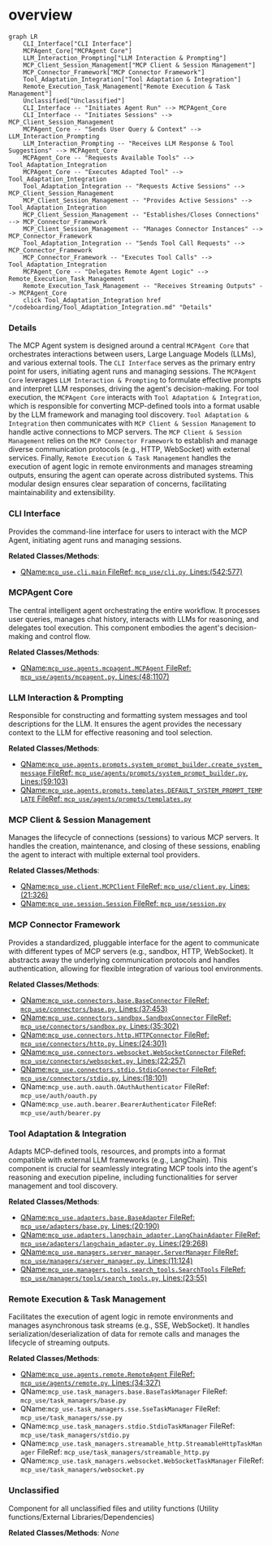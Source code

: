 # overview
```mermaid
graph LR
    CLI_Interface["CLI Interface"]
    MCPAgent_Core["MCPAgent Core"]
    LLM_Interaction_Prompting["LLM Interaction & Prompting"]
    MCP_Client_Session_Management["MCP Client & Session Management"]
    MCP_Connector_Framework["MCP Connector Framework"]
    Tool_Adaptation_Integration["Tool Adaptation & Integration"]
    Remote_Execution_Task_Management["Remote Execution & Task Management"]
    Unclassified["Unclassified"]
    CLI_Interface -- "Initiates Agent Run" --> MCPAgent_Core
    CLI_Interface -- "Initiates Sessions" --> MCP_Client_Session_Management
    MCPAgent_Core -- "Sends User Query & Context" --> LLM_Interaction_Prompting
    LLM_Interaction_Prompting -- "Receives LLM Response & Tool Suggestions" --> MCPAgent_Core
    MCPAgent_Core -- "Requests Available Tools" --> Tool_Adaptation_Integration
    MCPAgent_Core -- "Executes Adapted Tool" --> Tool_Adaptation_Integration
    Tool_Adaptation_Integration -- "Requests Active Sessions" --> MCP_Client_Session_Management
    MCP_Client_Session_Management -- "Provides Active Sessions" --> Tool_Adaptation_Integration
    MCP_Client_Session_Management -- "Establishes/Closes Connections" --> MCP_Connector_Framework
    MCP_Client_Session_Management -- "Manages Connector Instances" --> MCP_Connector_Framework
    Tool_Adaptation_Integration -- "Sends Tool Call Requests" --> MCP_Connector_Framework
    MCP_Connector_Framework -- "Executes Tool Calls" --> Tool_Adaptation_Integration
    MCPAgent_Core -- "Delegates Remote Agent Logic" --> Remote_Execution_Task_Management
    Remote_Execution_Task_Management -- "Receives Streaming Outputs" --> MCPAgent_Core
    click Tool_Adaptation_Integration href "/codeboarding/Tool_Adaptation_Integration.md" "Details"
```

### Details

The MCP Agent system is designed around a central `MCPAgent Core` that orchestrates interactions between users, Large Language Models (LLMs), and various external tools. The `CLI Interface` serves as the primary entry point for users, initiating agent runs and managing sessions. The `MCPAgent Core` leverages `LLM Interaction & Prompting` to formulate effective prompts and interpret LLM responses, driving the agent's decision-making. For tool execution, the `MCPAgent Core` interacts with `Tool Adaptation & Integration`, which is responsible for converting MCP-defined tools into a format usable by the LLM framework and managing tool discovery. `Tool Adaptation & Integration` then communicates with `MCP Client & Session Management` to handle active connections to MCP servers. The `MCP Client & Session Management` relies on the `MCP Connector Framework` to establish and manage diverse communication protocols (e.g., HTTP, WebSocket) with external services. Finally, `Remote Execution & Task Management` handles the execution of agent logic in remote environments and manages streaming outputs, ensuring the agent can operate across distributed systems. This modular design ensures clear separation of concerns, facilitating maintainability and extensibility.

### CLI Interface
Provides the command-line interface for users to interact with the MCP Agent, initiating agent runs and managing sessions.


**Related Classes/Methods**:

- <a href="https://github.com/mcp-use/mcp-use/blob/main/mcp_use/cli.py#L542-L577" target="_blank" rel="noopener noreferrer">QName:`mcp_use.cli.main` FileRef: `mcp_use/cli.py`, Lines:(542:577)</a>


### MCPAgent Core
The central intelligent agent orchestrating the entire workflow. It processes user queries, manages chat history, interacts with LLMs for reasoning, and delegates tool execution. This component embodies the agent's decision-making and control flow.


**Related Classes/Methods**:

- <a href="https://github.com/mcp-use/mcp-use/blob/main/mcp_use/agents/mcpagent.py#L48-L1107" target="_blank" rel="noopener noreferrer">QName:`mcp_use.agents.mcpagent.MCPAgent` FileRef: `mcp_use/agents/mcpagent.py`, Lines:(48:1107)</a>


### LLM Interaction & Prompting
Responsible for constructing and formatting system messages and tool descriptions for the LLM. It ensures the agent provides the necessary context to the LLM for effective reasoning and tool selection.


**Related Classes/Methods**:

- <a href="https://github.com/mcp-use/mcp-use/blob/main/mcp_use/agents/prompts/system_prompt_builder.py#L59-L103" target="_blank" rel="noopener noreferrer">QName:`mcp_use.agents.prompts.system_prompt_builder.create_system_message` FileRef: `mcp_use/agents/prompts/system_prompt_builder.py`, Lines:(59:103)</a>
- <a href="https://github.com/mcp-use/mcp-use/blob/main/mcp_use/agents/prompts/templates.py#L3-L3" target="_blank" rel="noopener noreferrer">QName:`mcp_use.agents.prompts.templates.DEFAULT_SYSTEM_PROMPT_TEMPLATE` FileRef: `mcp_use/agents/prompts/templates.py`</a>


### MCP Client & Session Management
Manages the lifecycle of connections (sessions) to various MCP servers. It handles the creation, maintenance, and closing of these sessions, enabling the agent to interact with multiple external tool providers.


**Related Classes/Methods**:

- <a href="https://github.com/mcp-use/mcp-use/blob/main/mcp_use/client.py#L21-L326" target="_blank" rel="noopener noreferrer">QName:`mcp_use.client.MCPClient` FileRef: `mcp_use/client.py`, Lines:(21:326)</a>
- <a href="https://github.com/mcp-use/mcp-use/blob/main/mcp_use/session.py#L36-L36" target="_blank" rel="noopener noreferrer">QName:`mcp_use.session.Session` FileRef: `mcp_use/session.py`</a>


### MCP Connector Framework
Provides a standardized, pluggable interface for the agent to communicate with different types of MCP servers (e.g., sandbox, HTTP, WebSocket). It abstracts away the underlying communication protocols and handles authentication, allowing for flexible integration of various tool environments.


**Related Classes/Methods**:

- <a href="https://github.com/mcp-use/mcp-use/blob/main/mcp_use/connectors/base.py#L37-L453" target="_blank" rel="noopener noreferrer">QName:`mcp_use.connectors.base.BaseConnector` FileRef: `mcp_use/connectors/base.py`, Lines:(37:453)</a>
- <a href="https://github.com/mcp-use/mcp-use/blob/main/mcp_use/connectors/sandbox.py#L35-L302" target="_blank" rel="noopener noreferrer">QName:`mcp_use.connectors.sandbox.SandboxConnector` FileRef: `mcp_use/connectors/sandbox.py`, Lines:(35:302)</a>
- <a href="https://github.com/mcp-use/mcp-use/blob/main/mcp_use/connectors/http.py#L24-L301" target="_blank" rel="noopener noreferrer">QName:`mcp_use.connectors.http.HTTPConnector` FileRef: `mcp_use/connectors/http.py`, Lines:(24:301)</a>
- <a href="https://github.com/mcp-use/mcp-use/blob/main/mcp_use/connectors/websocket.py#L22-L257" target="_blank" rel="noopener noreferrer">QName:`mcp_use.connectors.websocket.WebSocketConnector` FileRef: `mcp_use/connectors/websocket.py`, Lines:(22:257)</a>
- <a href="https://github.com/mcp-use/mcp-use/blob/main/mcp_use/connectors/stdio.py#L18-L101" target="_blank" rel="noopener noreferrer">QName:`mcp_use.connectors.stdio.StdioConnector` FileRef: `mcp_use/connectors/stdio.py`, Lines:(18:101)</a>
- QName:`mcp_use.auth.oauth.OAuthAuthenticator` FileRef: `mcp_use/auth/oauth.py`
- QName:`mcp_use.auth.bearer.BearerAuthenticator` FileRef: `mcp_use/auth/bearer.py`


### Tool Adaptation & Integration
Adapts MCP-defined tools, resources, and prompts into a format compatible with external LLM frameworks (e.g., LangChain). This component is crucial for seamlessly integrating MCP tools into the agent's reasoning and execution pipeline, including functionalities for server management and tool discovery.


**Related Classes/Methods**:

- <a href="https://github.com/mcp-use/mcp-use/blob/main/mcp_use/adapters/base.py#L20-L190" target="_blank" rel="noopener noreferrer">QName:`mcp_use.adapters.base.BaseAdapter` FileRef: `mcp_use/adapters/base.py`, Lines:(20:190)</a>
- <a href="https://github.com/mcp-use/mcp-use/blob/main/mcp_use/adapters/langchain_adapter.py#L29-L268" target="_blank" rel="noopener noreferrer">QName:`mcp_use.adapters.langchain_adapter.LangChainAdapter` FileRef: `mcp_use/adapters/langchain_adapter.py`, Lines:(29:268)</a>
- <a href="https://github.com/mcp-use/mcp-use/blob/main/mcp_use/managers/server_manager.py#L11-L124" target="_blank" rel="noopener noreferrer">QName:`mcp_use.managers.server_manager.ServerManager` FileRef: `mcp_use/managers/server_manager.py`, Lines:(11:124)</a>
- <a href="https://github.com/mcp-use/mcp-use/blob/main/mcp_use/managers/tools/search_tools.py#L23-L55" target="_blank" rel="noopener noreferrer">QName:`mcp_use.managers.tools.search_tools.SearchTools` FileRef: `mcp_use/managers/tools/search_tools.py`, Lines:(23:55)</a>


### Remote Execution & Task Management
Facilitates the execution of agent logic in remote environments and manages asynchronous task streams (e.g., SSE, WebSocket). It handles serialization/deserialization of data for remote calls and manages the lifecycle of streaming outputs.


**Related Classes/Methods**:

- <a href="https://github.com/mcp-use/mcp-use/blob/main/mcp_use/agents/remote.py#L34-L327" target="_blank" rel="noopener noreferrer">QName:`mcp_use.agents.remote.RemoteAgent` FileRef: `mcp_use/agents/remote.py`, Lines:(34:327)</a>
- QName:`mcp_use.task_managers.base.BaseTaskManager` FileRef: `mcp_use/task_managers/base.py`
- QName:`mcp_use.task_managers.sse.SseTaskManager` FileRef: `mcp_use/task_managers/sse.py`
- QName:`mcp_use.task_managers.stdio.StdioTaskManager` FileRef: `mcp_use/task_managers/stdio.py`
- QName:`mcp_use.task_managers.streamable_http.StreamableHttpTaskManager` FileRef: `mcp_use/task_managers/streamable_http.py`
- QName:`mcp_use.task_managers.websocket.WebSocketTaskManager` FileRef: `mcp_use/task_managers/websocket.py`


### Unclassified
Component for all unclassified files and utility functions (Utility functions/External Libraries/Dependencies)


**Related Classes/Methods**: _None_
